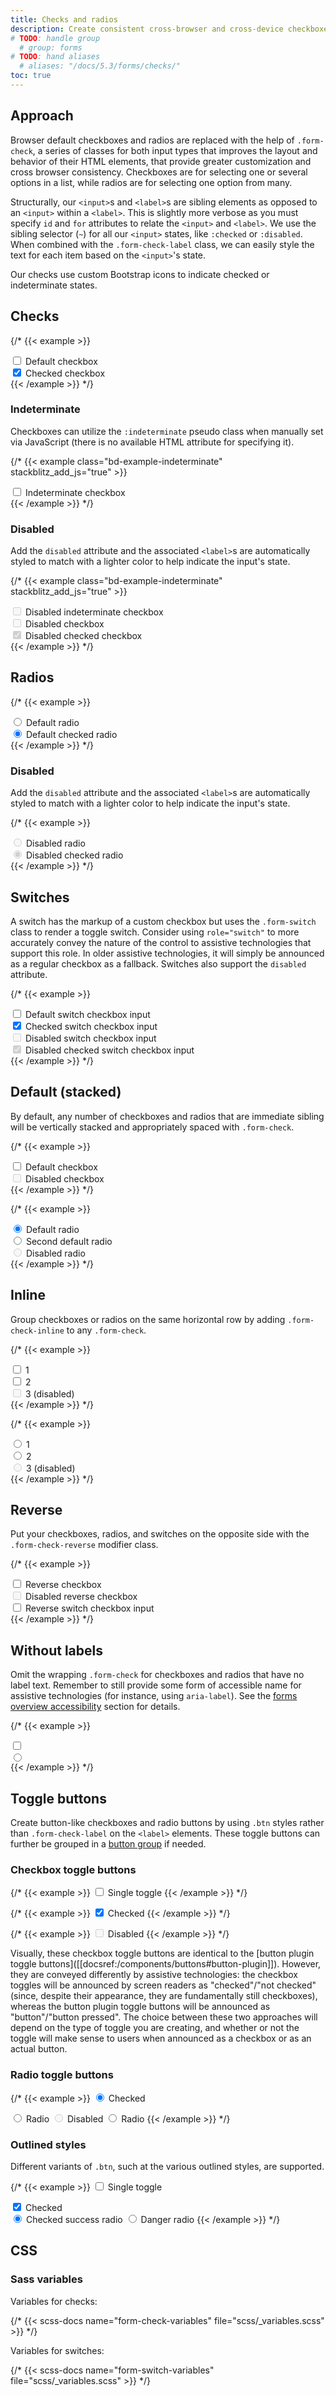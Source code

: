 ```yaml
---
title: Checks and radios
description: Create consistent cross-browser and cross-device checkboxes and radios with our completely rewritten checks component.
# TODO: handle group
  # group: forms
# TODO: hand aliases
  # aliases: "/docs/5.3/forms/checks/"
toc: true
---
```


## Approach

Browser default checkboxes and radios are replaced with the help of `.form-check`, a series of classes for both input types that improves the layout and behavior of their HTML elements, that provide greater customization and cross browser consistency. Checkboxes are for selecting one or several options in a list, while radios are for selecting one option from many.

Structurally, our `<input>`s and `<label>`s are sibling elements as opposed to an `<input>` within a `<label>`. This is slightly more verbose as you must specify `id` and `for` attributes to relate the `<input>` and `<label>`. We use the sibling selector (`~`) for all our `<input>` states, like `:checked` or `:disabled`. When combined with the `.form-check-label` class, we can easily style the text for each item based on the `<input>`'s state.

Our checks use custom Bootstrap icons to indicate checked or indeterminate states.

## Checks

{/* {{< example >}}
<div class="form-check">
  <input class="form-check-input" type="checkbox" value="" id="flexCheckDefault">
  <label class="form-check-label" for="flexCheckDefault">
    Default checkbox
  </label>
</div>
<div class="form-check">
  <input class="form-check-input" type="checkbox" value="" id="flexCheckChecked" checked>
  <label class="form-check-label" for="flexCheckChecked">
    Checked checkbox
  </label>
</div>
{{< /example >}} */}

### Indeterminate

Checkboxes can utilize the `:indeterminate` pseudo class when manually set via JavaScript (there is no available HTML attribute for specifying it).

{/* {{< example class="bd-example-indeterminate" stackblitz_add_js="true" >}}
<div class="form-check">
  <input class="form-check-input" type="checkbox" value="" id="flexCheckIndeterminate">
  <label class="form-check-label" for="flexCheckIndeterminate">
    Indeterminate checkbox
  </label>
</div>
{{< /example >}} */}

### Disabled

Add the `disabled` attribute and the associated `<label>`s are automatically styled to match with a lighter color to help indicate the input's state.

{/* {{< example class="bd-example-indeterminate" stackblitz_add_js="true" >}}
<div class="form-check">
  <input class="form-check-input" type="checkbox" value="" id="flexCheckIndeterminateDisabled" disabled>
  <label class="form-check-label" for="flexCheckIndeterminateDisabled">
    Disabled indeterminate checkbox
  </label>
</div>
<div class="form-check">
  <input class="form-check-input" type="checkbox" value="" id="flexCheckDisabled" disabled>
  <label class="form-check-label" for="flexCheckDisabled">
    Disabled checkbox
  </label>
</div>
<div class="form-check">
  <input class="form-check-input" type="checkbox" value="" id="flexCheckCheckedDisabled" checked disabled>
  <label class="form-check-label" for="flexCheckCheckedDisabled">
    Disabled checked checkbox
  </label>
</div>
{{< /example >}} */}

## Radios

{/* {{< example >}}
<div class="form-check">
  <input class="form-check-input" type="radio" name="flexRadioDefault" id="flexRadioDefault1">
  <label class="form-check-label" for="flexRadioDefault1">
    Default radio
  </label>
</div>
<div class="form-check">
  <input class="form-check-input" type="radio" name="flexRadioDefault" id="flexRadioDefault2" checked>
  <label class="form-check-label" for="flexRadioDefault2">
    Default checked radio
  </label>
</div>
{{< /example >}} */}

### Disabled

Add the `disabled` attribute and the associated `<label>`s are automatically styled to match with a lighter color to help indicate the input's state.

{/* {{< example >}}
<div class="form-check">
  <input class="form-check-input" type="radio" name="flexRadioDisabled" id="flexRadioDisabled" disabled>
  <label class="form-check-label" for="flexRadioDisabled">
    Disabled radio
  </label>
</div>
<div class="form-check">
  <input class="form-check-input" type="radio" name="flexRadioDisabled" id="flexRadioCheckedDisabled" checked disabled>
  <label class="form-check-label" for="flexRadioCheckedDisabled">
    Disabled checked radio
  </label>
</div>
{{< /example >}} */}

## Switches

A switch has the markup of a custom checkbox but uses the `.form-switch` class to render a toggle switch. Consider using `role="switch"` to more accurately convey the nature of the control to assistive technologies that support this role. In older assistive technologies, it will simply be announced as a regular checkbox as a fallback. Switches also support the `disabled` attribute.

{/* {{< example >}}
<div class="form-check form-switch">
  <input class="form-check-input" type="checkbox" role="switch" id="flexSwitchCheckDefault">
  <label class="form-check-label" for="flexSwitchCheckDefault">Default switch checkbox input</label>
</div>
<div class="form-check form-switch">
  <input class="form-check-input" type="checkbox" role="switch" id="flexSwitchCheckChecked" checked>
  <label class="form-check-label" for="flexSwitchCheckChecked">Checked switch checkbox input</label>
</div>
<div class="form-check form-switch">
  <input class="form-check-input" type="checkbox" role="switch" id="flexSwitchCheckDisabled" disabled>
  <label class="form-check-label" for="flexSwitchCheckDisabled">Disabled switch checkbox input</label>
</div>
<div class="form-check form-switch">
  <input class="form-check-input" type="checkbox" role="switch" id="flexSwitchCheckCheckedDisabled" checked disabled>
  <label class="form-check-label" for="flexSwitchCheckCheckedDisabled">Disabled checked switch checkbox input</label>
</div>
{{< /example >}} */}

## Default (stacked)

By default, any number of checkboxes and radios that are immediate sibling will be vertically stacked and appropriately spaced with `.form-check`.

{/* {{< example >}}
<div class="form-check">
  <input class="form-check-input" type="checkbox" value="" id="defaultCheck1">
  <label class="form-check-label" for="defaultCheck1">
    Default checkbox
  </label>
</div>
<div class="form-check">
  <input class="form-check-input" type="checkbox" value="" id="defaultCheck2" disabled>
  <label class="form-check-label" for="defaultCheck2">
    Disabled checkbox
  </label>
</div>
{{< /example >}} */}

{/* {{< example >}}
<div class="form-check">
  <input class="form-check-input" type="radio" name="exampleRadios" id="exampleRadios1" value="option1" checked>
  <label class="form-check-label" for="exampleRadios1">
    Default radio
  </label>
</div>
<div class="form-check">
  <input class="form-check-input" type="radio" name="exampleRadios" id="exampleRadios2" value="option2">
  <label class="form-check-label" for="exampleRadios2">
    Second default radio
  </label>
</div>
<div class="form-check">
  <input class="form-check-input" type="radio" name="exampleRadios" id="exampleRadios3" value="option3" disabled>
  <label class="form-check-label" for="exampleRadios3">
    Disabled radio
  </label>
</div>
{{< /example >}} */}

## Inline

Group checkboxes or radios on the same horizontal row by adding `.form-check-inline` to any `.form-check`.

{/* {{< example >}}
<div class="form-check form-check-inline">
  <input class="form-check-input" type="checkbox" id="inlineCheckbox1" value="option1">
  <label class="form-check-label" for="inlineCheckbox1">1</label>
</div>
<div class="form-check form-check-inline">
  <input class="form-check-input" type="checkbox" id="inlineCheckbox2" value="option2">
  <label class="form-check-label" for="inlineCheckbox2">2</label>
</div>
<div class="form-check form-check-inline">
  <input class="form-check-input" type="checkbox" id="inlineCheckbox3" value="option3" disabled>
  <label class="form-check-label" for="inlineCheckbox3">3 (disabled)</label>
</div>
{{< /example >}} */}

{/* {{< example >}}
<div class="form-check form-check-inline">
  <input class="form-check-input" type="radio" name="inlineRadioOptions" id="inlineRadio1" value="option1">
  <label class="form-check-label" for="inlineRadio1">1</label>
</div>
<div class="form-check form-check-inline">
  <input class="form-check-input" type="radio" name="inlineRadioOptions" id="inlineRadio2" value="option2">
  <label class="form-check-label" for="inlineRadio2">2</label>
</div>
<div class="form-check form-check-inline">
  <input class="form-check-input" type="radio" name="inlineRadioOptions" id="inlineRadio3" value="option3" disabled>
  <label class="form-check-label" for="inlineRadio3">3 (disabled)</label>
</div>
{{< /example >}} */}

## Reverse

Put your checkboxes, radios, and switches on the opposite side with the `.form-check-reverse` modifier class.

{/* {{< example >}}
<div class="form-check form-check-reverse">
  <input class="form-check-input" type="checkbox" value="" id="reverseCheck1">
  <label class="form-check-label" for="reverseCheck1">
    Reverse checkbox
  </label>
</div>
<div class="form-check form-check-reverse">
  <input class="form-check-input" type="checkbox" value="" id="reverseCheck2" disabled>
  <label class="form-check-label" for="reverseCheck2">
    Disabled reverse checkbox
  </label>
</div>

<div class="form-check form-switch form-check-reverse">
  <input class="form-check-input" type="checkbox" id="flexSwitchCheckReverse">
  <label class="form-check-label" for="flexSwitchCheckReverse">Reverse switch checkbox input</label>
</div>
{{< /example >}} */}

## Without labels

Omit the wrapping `.form-check` for checkboxes and radios that have no label text. Remember to still provide some form of accessible name for assistive technologies (for instance, using `aria-label`). See the [forms overview accessibility]([[docsref:/forms/overview#accessibility]]) section for details.

{/* {{< example >}}
<div>
  <input class="form-check-input" type="checkbox" id="checkboxNoLabel" value="" aria-label="...">
</div>

<div>
  <input class="form-check-input" type="radio" name="radioNoLabel" id="radioNoLabel1" value="" aria-label="...">
</div>
{{< /example >}} */}

## Toggle buttons

Create button-like checkboxes and radio buttons by using `.btn` styles rather than `.form-check-label` on the `<label>` elements. These toggle buttons can further be grouped in a [button group]([[docsref:/components/button-group]]) if needed.

### Checkbox toggle buttons

{/* {{< example >}}
<input type="checkbox" class="btn-check" id="btn-check" autocomplete="off">
<label class="btn btn-primary" for="btn-check">Single toggle</label>
{{< /example >}} */}

{/* {{< example >}}
<input type="checkbox" class="btn-check" id="btn-check-2" checked autocomplete="off">
<label class="btn btn-primary" for="btn-check-2">Checked</label>
{{< /example >}} */}

{/* {{< example >}}
<input type="checkbox" class="btn-check" id="btn-check-3" autocomplete="off" disabled>
<label class="btn btn-primary" for="btn-check-3">Disabled</label>
{{< /example >}} */}

<Callout>
Visually, these checkbox toggle buttons are identical to the [button plugin toggle buttons]([[docsref:/components/buttons#button-plugin]]). However, they are conveyed differently by assistive technologies: the checkbox toggles will be announced by screen readers as "checked"/"not checked" (since, despite their appearance, they are fundamentally still checkboxes), whereas the button plugin toggle buttons will be announced as "button"/"button pressed". The choice between these two approaches will depend on the type of toggle you are creating, and whether or not the toggle will make sense to users when announced as a checkbox or as an actual button.
</Callout>

### Radio toggle buttons

{/* {{< example >}}
<input type="radio" class="btn-check" name="options" id="option1" autocomplete="off" checked>
<label class="btn btn-secondary" for="option1">Checked</label>

<input type="radio" class="btn-check" name="options" id="option2" autocomplete="off">
<label class="btn btn-secondary" for="option2">Radio</label>

<input type="radio" class="btn-check" name="options" id="option3" autocomplete="off" disabled>
<label class="btn btn-secondary" for="option3">Disabled</label>

<input type="radio" class="btn-check" name="options" id="option4" autocomplete="off">
<label class="btn btn-secondary" for="option4">Radio</label>
{{< /example >}} */}

### Outlined styles

Different variants of `.btn`, such at the various outlined styles, are supported.

{/* {{< example >}}
<input type="checkbox" class="btn-check" id="btn-check-outlined" autocomplete="off">
<label class="btn btn-outline-primary" for="btn-check-outlined">Single toggle</label><br>

<input type="checkbox" class="btn-check" id="btn-check-2-outlined" checked autocomplete="off">
<label class="btn btn-outline-secondary" for="btn-check-2-outlined">Checked</label><br>

<input type="radio" class="btn-check" name="options-outlined" id="success-outlined" autocomplete="off" checked>
<label class="btn btn-outline-success" for="success-outlined">Checked success radio</label>

<input type="radio" class="btn-check" name="options-outlined" id="danger-outlined" autocomplete="off">
<label class="btn btn-outline-danger" for="danger-outlined">Danger radio</label>
{{< /example >}} */}

## CSS

### Sass variables

Variables for checks:

{/* {{< scss-docs name="form-check-variables" file="scss/_variables.scss" >}} */}

Variables for switches:

{/* {{< scss-docs name="form-switch-variables" file="scss/_variables.scss" >}} */}

